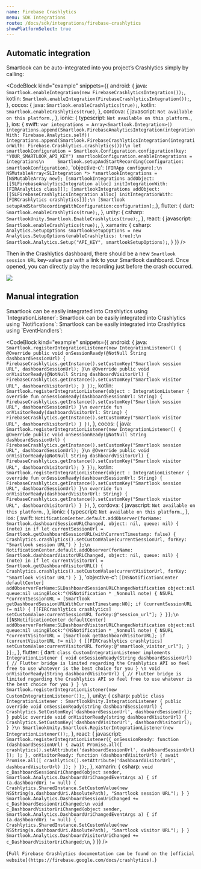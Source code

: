 ```yaml
---
name: Firebase Crashlytics
menu: SDK Integrations
route: /docs/sdk/integrations/firebase-crashlytics
showPlatformSelect: true
---
```




<Title>Firebase Crashlytics integration</Title>

## Automatic integration

Smartlook can be auto-integrated into you project’s Crashlytics simply by calling:

<CodeBlock
  kind="example"
  snippets={{
    android: {
      java: `
Smartlook.enableIntegration(new FirebaseCrashlyticsIntegration());
      `,
      kotlin: `
Smartlook.enableIntegration(FirebaseCrashlyticsIntegration());
      `,
    },
    cocos: {
      java: `
Smartlook.enableCrashlytics(true);
      `,
      kotlin: `
Smartlook.enableCrashlytics(true)
      `,
    },
    cordova: {
      javascript: `
Not available on this platform.
      `,
    },
    ionic: {
      typescript: `
Not available on this platform.
      `,
    },
  ios: {
      swift: `
var integrations = Array<Smartlook.Integration>()
integrations.append(Smartlook.FirebaseAnalyticsIntegration(integrationWith: Firebase.Analytics.self))
integrations.append(Smartlook.FirebaseCrashlyticsIntegration(integrationWith: Firebase.Crashlytics.crashlytics()))\n
let smartlookConfiguration = Smartlook.Configuration.configuration(key: "YOUR_SMARTLOOK_API_KEY")
smartlookConfiguration.enableIntegrations = integrations\n    
Smartlook.setupAndStartRecording(configuration: smartlookConfiguration)
`,
      'objective-c': `
[FIRApp configure];\n
NSMutableArray<SLIntegration *> *smartlookIntegrations = [NSMutableArray new];
[smartlookIntegrations addObject:[[SLFirebaseAnalyticsIntegration alloc] initIntegrationWith:[FIRAnalytics class]]];
[smartlookIntegrations addObject:[[SLFirebaseCrashlyticsIntegration alloc] initIntegrationWith:[FIRCrashlytics crashlytics]]];\n
[Smartlook setupAndStartRecordingWithConfiguration:configuration];
`,},
    flutter: {
      dart: `
Smartlook.enableCrashlytics(true);
      `,
  },
  unity: {
    csharp: `
SmartlookUnity.Smartlook.EnableCrashlytics(true);
`,
  },
  react: {
      javascript: `
Smartlook.enableCrashlytics(true);
      `,
  },
  xamarin: {
      csharp: `
Analytics.SetupOptions smartlookSetupOptions = new Analytics.SetupOptions(enableCrashlytics: true);\n
Smartlook.Analytics.Setup("API_KEY", smartlookSetupOptions);
`,
  }
  }}
/>

Then in the Crashlytics dashboard, there should be a new `Smartlook session URL` key-value pair with a link to your Smartlook dashboard.
Once opened, you can directly play the recording just before the crash occurred.

<img src={auto_integration_firebase_crashlytics} />

## Manual integration

<TextBlock invisibleOn='ios,xamarin'>
Smartlook can be easily integrated into Crashlytics using `IntegrationListener`:
</TextBlock>

<TextBlock visibleOn='ios'>
Smartlook can be easily integrated into Crashlytics using `Notifications`:
</TextBlock>

<TextBlock visibleOn='xamarin'>
Smartlook can be easily integrated into Crashlytics using `EventHandlers`:
</TextBlock>

<CodeBlock
  kind="example"
  snippets={{
    android: {
      java: `
Smartlook.registerIntegrationListener(new IntegrationListener() {
    @Override
    public void onSessionReady(@NotNull String dashboardSessionUrl) {
        FirebaseCrashlytics.getInstance().setCustomKey("Smartlook session URL", dashboardSessionUrl);
    }\n
    @Override
    public void onVisitorReady(@NotNull String dashboardVisitorUrl) {
        FirebaseCrashlytics.getInstance().setCustomKey("Smartlook visitor URL", dashboardVisitorUrl);
    }
});
      `,
      kotlin: `
Smartlook.registerIntegrationListener(object : IntegrationListener {
    override fun onSessionReady(dashboardSessionUrl: String) {
        FirebaseCrashlytics.getInstance().setCustomKey("Smartlook session URL", dashboardSessionUrl)
    }\n
    override fun onVisitorReady(dashboardVisitorUrl: String) {
        FirebaseCrashlytics.getInstance().setCustomKey("Smartlook visitor URL", dashboardVisitorUrl)
    }
})
      `,
    },
    cocos: {
      java: `
Smartlook.registerIntegrationListener(new IntegrationListener() {
    @Override
    public void onSessionReady(@NotNull String dashboardSessionUrl) {
        FirebaseCrashlytics.getInstance().setCustomKey("Smartlook session URL", dashboardSessionUrl);
    }\n
    @Override
    public void onVisitorReady(@NotNull String dashboardVisitorUrl) {
        FirebaseCrashlytics.getInstance().setCustomKey("Smartlook visitor URL", dashboardVisitorUrl);
    }
});
      `,
      kotlin: `
Smartlook.registerIntegrationListener(object : IntegrationListener {
    override fun onSessionReady(dashboardSessionUrl: String) {
        FirebaseCrashlytics.getInstance().setCustomKey("Smartlook session URL", dashboardSessionUrl)
    }\n
    override fun onVisitorReady(dashboardVisitorUrl: String) {
        FirebaseCrashlytics.getInstance().setCustomKey("Smartlook visitor URL", dashboardVisitorUrl)
    }
})
      `,
    },
    cordova: {
      javascript: `
Not available on this platform.
      `,
    },
    ionic: {
      typescript: `
Not available on this platform.
      `,
    },
    ios: {
      swift: `
NotificationCenter.default.addObserver(forName: Smartlook.dashboardSessionURLChanged, object: nil, queue: nil) { (note) in
  if let currentSessionUrl = Smartlook.getDashboardSessionURL(withCurrentTimestamp: false) {
        Crashlytics.crashlytics().setCustomValue(currentSessionUrl, forKey: "Smartlook session URL")
  }
};\n
NotificationCenter.default.addObserver(forName: Smartlook.dashboardVisitorURLChanged, object: nil, queue: nil) { (note) in
  if let currentVisitorUrl = Smartlook.getDashboardVisitorURL() {
    Crashlytics.crashlytics().setCustomValue(currentVisitorUrl, forKey: "Smartlook visitor URL")
  }
}
      `,
      'objective-c': `
[[NSNotificationCenter defaultCenter] addObserverForName:SLDashboardSessionURLChangedNotification object:nil queue:nil usingBlock:^(NSNotification * _Nonnull note) {
    NSURL *currentSessionURL = [Smartlook getDashboardSessionURLWithCurrentTimestamp:NO];
    if (currentSessionURL != nil) {
        [[FIRCrashlytics crashlytics] setCustomValue:currentSessionURL forKey:@"session_url"];
    }
}];\n
[[NSNotificationCenter defaultCenter] addObserverForName:SLDashboardVisitorURLChangedNotification object:nil queue:nil usingBlock:^(NSNotification * _Nonnull note) {
    NSURL *currentVisitorURL = [Smartlook getDashboardVisitorURL];
    if (currentVisitorURL != nil) {
        [[FIRCrashlytics crashlytics] setCustomValue:currentVisitorURL forKey:@"smartlook_visitor_url"];
    }
}];
      `,
    },
    flutter: {
      dart: `
class CustomIntegrationListener implements IntegrationListener {
  void onSessionReady(String dashboardSessionUrl) {
    // Flutter bridge is limited regarding the Crashlytics API so feel free to use whatever is the best choice for you
  }
\n
  void onVisitorReady(String dashboardVisitorUrl) {
    // Flutter bridge is limited regarding the Crashlytics API so feel free to use whatever is the best choice for you
  }
}
\n
Smartlook.registerIntegrationListener(new CustomIntegrationListener());
      `,
  },
  unity: {
    csharp: `
public class IntegrationListener : SmartlookUnity.IntegrationListener
{
    public override void onSessionReady(string dashboardSessionUrl)
    {
        Crashlytics.SetCustomKey('dashboardSessionUrl', dashboardSessionUrl);
    }
    public override void onVisitorReady(string dashboardVisitorUrl)
    {
        Crashlytics.SetCustomKey('dashboardVisitorUrl', dashboardVisitorUrl);
    }
}\n
SmartlookUnity.Smartlook.RegisterIntegrationListener(new IntegrationListener());
`,
  },
  react: {
      javascript: `
Smartlook.registerIntegrationListener({
  onSessionReady: function (dashboardSessionUrl) {
    await Promise.all([
      crashlytics().setAttribute('dashboardSessionUrl', dashboardSessionUrl)
    ]);
);
  },
  onVisitorReady: function (dashboardVisitorUrl) {
    await Promise.all([
      crashlytics().setAttribute('dashboardVisitorUrl', dashboardVisitorUrl)
    ]);
  }
});
      `,
  },
  xamarin: {
    csharp: `
void c_DashboardSessionUriChanged(object sender, Smartlook.Analytics.DashboardUriChangedEventArgs a)
{
  if (a.dashboardUri != null)
  {
   Crashlytics.SharedInstance.SetCustomValue(new NSString(a.dashboardUri.AbsolutePath), "Smartlook session URL");
  }
}
Smartlook.Analytics.DashboardSessionUriChanged += c_DashboardSessionUriChanged;\n
void c_DashboardVisitorUriChanged(object sender, Smartlook.Analytics.DashboardUriChangedEventArgs a)
{
  if (a.dashboardUri != null)
  {
    Crashlytics.SharedInstance.SetCustomValue(new NSString(a.dashboardUri.AbsolutePath), "Smartlook visitor URL");
  }
}
Smartlook.Analytics.DashboardVisitorUriChanged += c_DashboardVisitorUriChanged;\n
`,
  }
  }}
/>

<TextBlock kind="note">{`
Full Firebase Crashlytics documentation can be found on the [official website](https://firebase.google.com/docs/crashlytics).
`}</TextBlock>
